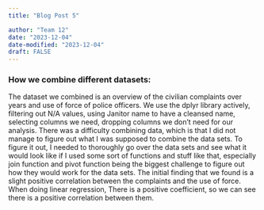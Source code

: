 ```yaml
---
title: "Blog Post 5"

author: "Team 12"
date: "2023-12-04"
date-modified: "2023-12-04"
draft: FALSE
---
```



### How we combine different datasets:

The dataset we combined is an overview of the civilian complaints over years and use of force of police officers. We use the dplyr library actively, filtering out N/A values, using Janitor name to have a cleansed name, selecting columns we need, dropping columns we don’t need for our analysis. There was a difficulty combining data, which is that I did not manage to figure out  what I was supposed to combine the data sets. To figure it out, I needed to thoroughly go over the data sets and see what it would look like if I used some sort of functions and stuff like that, especially join function and pivot function being the biggest challenge to figure out how they would work for the data sets. The initial finding that we found is a slight positive correlation between the complaints and the use of force. When doing linear regression, There is a positive coefficient, so we can see there is a positive correlation between them.





